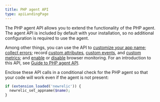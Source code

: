 ```yaml
---
title: PHP agent API
type: apiLandingPage
---
```


The PHP agent API allows you to extend the functionality of the PHP agent. The agent API is included by default with your installation, so no additional configuration is required to use the agent.

Among other things, you can use the API to [customize your app name](/docs/agents/php-agent/php-agent-api/newrelic_set_appname); [collect errors](/docs/agents/php-agent/php-agent-api/newrelic_notice_error); record [custom attributes](/docs/agents/php-agent/php-agent-api/newrelic_add_custom_parameter), [custom events](/docs/agents/php-agent/php-agent-api/newrelic_record_custom_event), and [custom metrics](/docs/agents/php-agent/php-agent-api/newrelic_custom_metric); and [enable](/docs/agents/php-agent/php-agent-api/newrelic_get_browser_timing_header) or [disable](/docs/agents/php-agent/php-agent-api/newrelic_disable_autorum) browser monitoring. For an introduction to this API, see [Guide to PHP agent API](/docs/agents/php-agent/api-guides/guide-using-php-agent-api).

<Callout variant="tip">

Enclose these API calls in a conditional check for the PHP agent so that your code will work even if the agent is not present:

```php
if (extension_loaded('newrelic')) {
  newrelic_set_appname($name);
}
```

</Callout>
